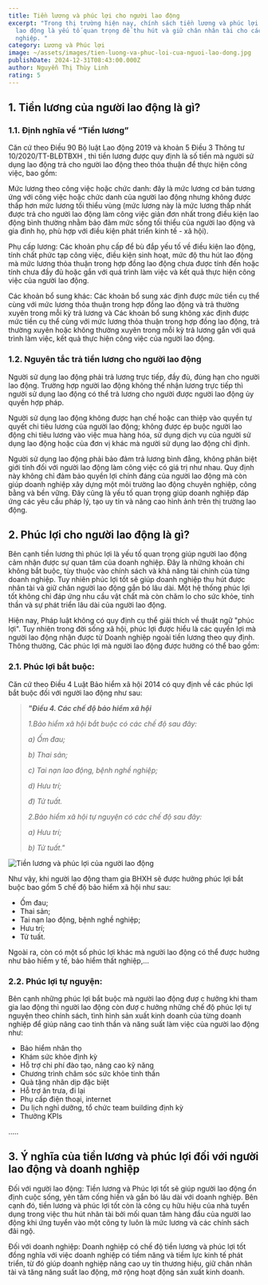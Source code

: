 ```yaml
---
title: Tiền lương và phúc lợi cho người lao động
excerpt: "Trong thị trường hiện nay, chính sách tiền lương và phúc lợi cho người
  lao động là yếu tố quan trọng để thu hút và giữ chân nhân tài cho các doanh
  nghiệp. "
category: Lương và Phúc lợi
image: ~/assets/images/tien-luong-va-phuc-loi-cua-nguoi-lao-dong.jpg
publishDate: 2024-12-31T08:43:00.000Z
author: Nguyễn Thị Thùy Linh
rating: 5
---
```

## 1. Tiền lương của người lao động là gì?

### **1.1. Định nghĩa về “Tiền lương”**

Căn cứ theo Điều 90 Bộ luật Lao động 2019 và khoản 5 Điều 3 Thông tư 10/2020/TT-BLĐTBXH , thì tiền lương được quy định là số tiền mà người sử dụng lao động trả cho người lao động theo thỏa thuận để thực hiện công việc, bao gồm:

Mức lương theo công việc hoặc chức danh: đây là mức lương cơ bản tương ứng với công việc hoặc chức danh của người lao động nhưng không được thấp hơn mức lương tối thiểu vùng (mức lương này là mức lương thấp nhất được trả cho người lao động làm công việc giản đơn nhất trong điều kiện lao động bình thường nhằm bảo đảm mức sống tối thiểu của người lao động và gia đình họ, phù hợp với điều kiện phát triển kinh tế - xã hội).

Phụ cấp lương: Các khoản phụ cấp để bù đắp yếu tố về điều kiện lao động, tính chất phức tạp công việc, điều kiện sinh hoạt, mức độ thu hút lao động mà mức lương thỏa thuận trong hợp đồng lao động chưa được tính đến hoặc tính chưa đầy đủ hoặc gắn với quá trình làm việc và kết quả thực hiện công việc của người lao động.

Các khoản bổ sung khác: Các khoản bổ sung xác định được mức tiền cụ thể cùng với mức lương thỏa thuận trong hợp đồng lao động và trả thường xuyên trong mỗi kỳ trả lương và Các khoản bổ sung không xác định được mức tiền cụ thể cùng với mức lương thỏa thuận trong hợp đồng lao động, trả thường xuyên hoặc không thường xuyên trong mỗi kỳ trả lương gắn với quá trình làm việc, kết quả thực hiện công việc của người lao động.

### 1.2. Nguyên tắc trả tiền lương cho người lao động

Người sử dụng lao động phải trả lương trực tiếp, đầy đủ, đúng hạn cho người lao động. Trường hợp người lao động không thể nhận lương trực tiếp thì người sử dụng lao động có thể trả lương cho người được người lao động ủy quyền hợp pháp.

Người sử dụng lao động không được hạn chế hoặc can thiệp vào quyền tự quyết chi tiêu lương của người lao động; không được ép buộc người lao động chi tiêu lương vào việc mua hàng hóa, sử dụng dịch vụ của người sử dụng lao động hoặc của đơn vị khác mà người sử dụng lao động chỉ định.

Người sử dụng lao động phải bảo đảm trả lương bình đẳng, không phân biệt giới tính đối với người lao động làm công việc có giá trị như nhau. Quy định này không chỉ đảm bảo quyền lợi chính đáng của người lao động mà còn giúp doanh nghiệp xây dựng một môi trường lao động chuyên nghiệp, công bằng và bền vững. Đây cũng là yếu tố quan trọng giúp doanh nghiệp đáp ứng các yêu cầu pháp lý, tạo uy tín và nâng cao hình ảnh trên thị trường lao động.

## 2. Phúc lợi cho người lao động là gì?

Bên cạnh tiền lương thì phúc lợi là yếu tố quan trọng giúp người lao động cảm nhận được sự quan tâm của doanh nghiệp. Đây là những khoản chi không bắt buộc, tùy thuộc vào chính sách và khả năng tài chính của từng doanh nghiệp. Tuy nhiên phúc lợi tốt sẽ giúp doanh nghiệp thu hút được nhân tài và giữ chân người lao động gắn bó lâu dài. Một hệ thống phúc lợi tốt không chỉ đáp ứng nhu cầu vật chất mà còn chăm lo cho sức khỏe, tinh thần và sự phát triển lâu dài của người lao động.

Hiện nay, Pháp luật không có quy định cụ thể giải thích về thuật ngữ "phúc lợi". Tuy nhiên trong đời sống xã hội, phúc lợi được hiểu là các quyền lợi mà người lao động nhận được từ Doanh nghiệp ngoài tiền lương theo quy định. Thông thường, Các phúc lợi mà người lao động được hưởng có thể bao gồm:

### 2.1. Phúc lợi bắt buộc:

Căn cứ theo Điều 4 Luật Bảo hiểm xã hội 2014 có quy định về các phúc lợi bắt buộc đối với người lao động như sau:

> ***"Điều 4. Các chế độ bảo hiểm xã hội***
>
> *1.Bảo hiểm xã hội bắt buộc có các chế độ sau đây:*
>
> *a) Ốm đau;*
>
> *b) Thai sản;*
>
> *c) Tai nạn lao động, bệnh nghề nghiệp;*
>
> *d) Hưu trí;*
>
> *đ) Tử tuất.*
>
> *2.Bảo hiểm xã hội tự nguyện có các chế độ sau đây:*
>
> *a) Hưu trí;*
>
> *b) Tử tuất."*
>
>

![Tiền lương và phúc lợi của người lao động](~/assets/images/tien-luong-va-phuc-loi-cua-nguoi-lao-dong-yp.jpg "Tiền lương và phúc lợi của người lao động")

Như vậy, khi người lao động tham gia BHXH sẽ được hưởng phúc lợi bắt buộc bao gồm 5 chế độ bảo hiểm xã hội như sau:

* Ốm đau;
* Thai sản;
* Tai nạn lao động, bệnh nghề nghiệp;
* Hưu trí;
* Tử tuất.

Ngoài ra, còn có một số phúc lợi khác mà người lao động có thể được hưởng như bảo hiểm y tế, bảo hiểm thất nghiệp,...

### 2.2. Phúc lợi tự nguyện:

Bên cạnh những phúc lợi bắt buộc mà người lao động đượ c hưởng khi tham gia lao động thì người lao động còn đượ c hưởng những chế độ phúc lợi tự  nguyện theo chính sách, tình hình sản xuất kinh doanh của từng doanh nghiệp để giúp nâng cao tinh thần và năng suất làm việc của người lao động như:

* Bảo hiểm nhân thọ
* Khám sức khỏe định kỳ
* Hỗ trợ chi phí đào tạo, nâng cao kỹ năng
* Chương trình chăm sóc sức khỏe tinh thần
* Quà tặng nhân dịp đặc biệt
* Hỗ trợ ăn trưa, đi lại
* Phụ cấp điện thoại, internet
* Du lịch nghỉ dưỡng, tổ chức team building định kỳ
* Thưởng KPIs

…..

## 3. Ý nghĩa của tiền lương và phúc lợi đối với người lao động và doanh nghiệp

Đối với người lao động: Tiền lương và Phúc lợi tốt sẽ giúp người lao động ổn định cuộc sống, yên tâm cống hiến và gắn bó lâu dài với doanh nghiệp. Bên cạnh đó, tiền lương và phúc lợi tốt còn là công cụ hữu hiệu của nhà tuyển dụng trong việc thu hút nhân tài bởi mối quan tâm hàng đầu của người lao động khi ứng tuyển vào một công ty luôn là mức lương và các chính sách đãi ngộ.

Đối với doanh nghiệp: Doanh nghiệp có chế độ tiền lương và phúc lợi tốt đồng nghĩa với việc doanh nghiệp có tiềm năng và tiềm lực kinh tế phát triển, từ đó giúp doanh nghiệp nâng cao uy tín thương hiệu, giữ chân nhân tài và tăng năng suất lao động, mở rộng hoạt động sản xuất kinh doanh.
